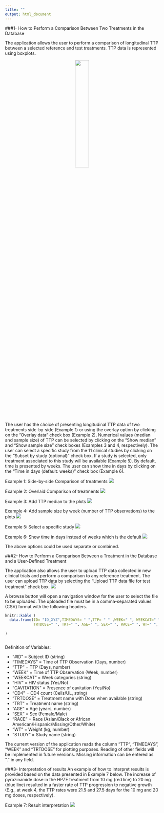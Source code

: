 ```yaml
---
title: ""
output: html_document
---
```



 
###1- How to Perform a Comparison Between Two Treatments in the Database

The application allows the user to perform a comparison of longitudinal TTP between a selected reference and test treatments. TTP data is represented using boxplots.

<div style="text-align: center;">
![](./boxplotpic.png){ width=30% }
</div>

The user has the choice of presenting longitudinal TTP data of two treatments side-by-side (Example 1) or using the overlay option by clicking on the "Overlay data" check box (Example 2). Numerical values (median and sample size) of TTP can be selected by clicking on the "Show median" and "Show sample size" check boxes (Examples 3 and 4, respectively).
The user can select a specific study from the 11 clinical studies by clicking on the "Subset by study (optional)" check box. If a study is selected, only treatment associated to this study will be available (Example 5).
By default, time is presented by weeks. The user can show time in days by clicking on the "Time in days (default: weeks)" check box (Example 6).  

Example 1: Side-by-side Comparison of treatments
![](./Example1.png)

Example 2: Overlaid Comparison of treatments
![](./Example2.png)

Example 3: Add TTP median to the plots
![](./Example3.png)

Example 4: Add sample size by week (number of TTP observations) to the plots
![](./Example4.png)

Example 5: Select a specific study
![](./Example5.png)

Example 6: Show time in days instead of weeks which is the default
![](./Example6.png)

The above options could be used separate or combined.

###2- How to Perform a Comparison Between a Treatment in the Database and a User-Defined Treatment

The application also allows the user to upload TTP data collected in new clinical trials and perform a comparison to any reference treatment.  The user can upload TTP data by selecting the "Upload TTP data file for test treatment" check box.
![](./uploadpic.jpg)

A browse button will open a navigation window for the user to select the file to be uploaded.  The uploaded file must be in a comma-separated values (CSV) format with the following headers. 

```r
knitr::kable (
  data.frame(ID= "ID_XYZ",TIMEDAYS= " ",TTP= " " ,WEEK=" ", WEEKCAT=" " , HIV= " ", CAVITATION=" ",CD4=" ",
             TRTDOSE=" ", TRT=" ", AGE=" ", SEX=" ", RACE=" ", WT=" ", STUDY=" " )
  
)

```

```        

```
Definition of Variables:

* "#ID" = Subject ID (string)
* "TIMEDAYS" = Time of TTP Observation (Days, number)   
* "TTP" = TTP (Days, number)
* "WEEK" = Time of TTP Observation (Week, number)
* "WEEKCAT" = Week categories (string)
* "HIV" = HIV status (Yes/No)
* "CAVITATION" = Presence of cavitation (Yes/No)
* "CD4" = CD4 count (Cells/UL, string)      
* "TRTDOSE" = Treatment name with Dose when available (string)
* "TRT" = Treatment name (string)
* "AGE" = Age (years, number) 
* "SEX" = Sex (Female/Male)
* "RACE" = Race (Asian/Black or African American/Hispanic/Missing/Other/White)
* "WT" = Weight (kg, number)
* "STUDY" = Study name (string)

The current version of the application reads the column "TTP", "TIMEDAYS", "WEEK" and "TRTDOSE" for plotting purposes.  Reading of other fields will be implemented in future versions. 
Missing information can be entered as "." in any field.  

###3- Interpretation of results
An example of how to interpret results is provided based on the data presented in Example 7 below. 
The increase of pyrazinamide dose in the HPZE treatment from 10 mg (red line) to 20 mg (blue line) resulted in a faster rate of TTP progression to negative growth (E.g., at week 4, the TTP rates were 21.5 and 27.5 days for the 10 mg and 20 mg doses, respectively).

Example 7: Result interpretation
![](./Example7.png)
